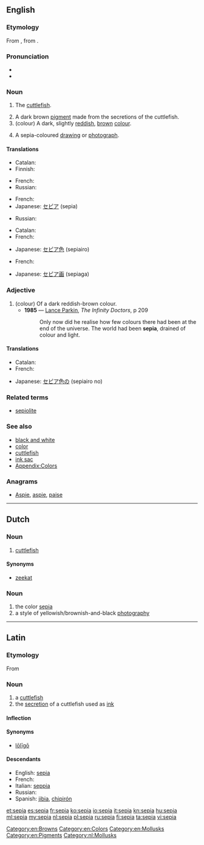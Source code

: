 ==English==
{{wikipedia}}

===Etymology===
From {{etyl|la|en}} {{term|sepia|lang=la}}, from {{etyl|grc|en}} {{term|σηπία||cuttlefish|tr=sēpia|lang=grc}}.

===Pronunciation===
* {{IPA|/ˈsiːpɪə/}}
* {{rhymes|iːpiə}}

===Noun===
{{en-noun}}

# {{archaic}} The [[cuttlefish]].
# A dark brown [[pigment]] made from the secretions of the cuttlefish.
# (colour) A dark, slightly [[red]]dish, [[brown]] [[color|colour]].
#: {{color panel|704214}}
# A sepia-coloured [[drawing]] or [[photograph]].

====Translations====

{{trans-top|cuttlefish}}
* Catalan: {{t-|ca|sèpia|f}}
* Finnish: {{t+|fi|seepia}}
{{trans-mid}}
* French: {{t+|fr|seiche|f}}
* Russian: {{t+|ru|каракатица|f|sc=Cyrl|tr=karakática}}
{{trans-bottom}}

{{trans-top|pigment}}
* French: {{t+|fr|sépia|m}}
* Japanese: [[セピア]] (sepia)
{{trans-mid}}
* Russian: {{t+|ru|сепия|f|sc=Cyrl|tr=sépija}}
{{trans-bottom}}

{{trans-top|colour}}
* Catalan: {{t-|ca|sèpia|m}}
* French: {{t+|fr|sépia|m}}
{{trans-mid}}
* Japanese: [[セピア色]] (sepiairo)
{{trans-bottom}}

{{trans-top|drawing}}
* French: {{t+|fr|sépia|m}}
{{trans-mid}}
* Japanese: [[セピア画]] (sepiaga)
{{trans-bottom}}

===Adjective===
{{en-adj}}

# (colour) Of a dark reddish-brown colour.
#* '''1985''' — [[w:Lance Parkin|Lance Parkin]], ''The Infinity Doctors'', p 209
#*: Only now did he realise how few colours there had been at the end of the universe.  The world had been '''sepia''', drained of colour and light.

====Translations====
{{trans-top|colour}}
* Catalan: {{t-|ca|sèpia}}
* French: {{t+|fr|sépia}}
{{trans-mid}}
* Japanese: [[セピア色]]の (sepiairo no)
{{trans-bottom}}

===Related terms===
* [[sepiolite]]

===See also===
* [[black and white]]
* [[color]]
* [[cuttlefish]]
* [[ink sac]]
* [[Appendix:Colors]]

===Anagrams===
* [[Aspie#English|Aspie]], [[aspie#English|aspie]], [[paise#English|paise]]

[[Category:en:Browns]]
[[Category:en:Colors]]
[[Category:en:Mollusks]]
[[Category:en:Pigments]]

----

==Dutch==
{{wikipedia|lang=nl}}

===Noun===
{{nl-noun|f|g2=m|-|-}}

# [[cuttlefish]]

====Synonyms====
* {{sense|cuttlefish}} [[zeekat]]

===Noun===
{{nl-noun|n|-|-}}

# the color [[sepia#English|sepia]]
# a style of yellowish/brownish-and-black [[photography]]

[[Category:nl:Mollusks]]

----

==Latin==

===Etymology===
From {{etyl|grc|la}} {{term|σηπία||tr=sēpia|lang=grc|sc=polytonic}}

===Noun===
{{la-noun|sēpia|sepiae|sēpiae|f|first}}

# a [[cuttlefish]]
# the [[secretion]] of a cuttlefish used as [[ink]]

====Inflection====
{{la-decl-1st|sepi|sēpi}}

====Synonyms====
* {{sense|cuttlefish}} [[loligo#Latin|lōlīgō]]

====Descendants====
* English: [[#English|sepia]]
* French: {{l|fr|seiche}}
* Italian: [[seppia]]
* Russian: {{l|ru|сепия}}
* Spanish: [[jibia]], [[chipirón]]

[[et:sepia]]
[[es:sepia]]
[[fr:sepia]]
[[ko:sepia]]
[[io:sepia]]
[[it:sepia]]
[[kn:sepia]]
[[hu:sepia]]
[[ml:sepia]]
[[my:sepia]]
[[nl:sepia]]
[[pl:sepia]]
[[ru:sepia]]
[[fi:sepia]]
[[ta:sepia]]
[[vi:sepia]]
